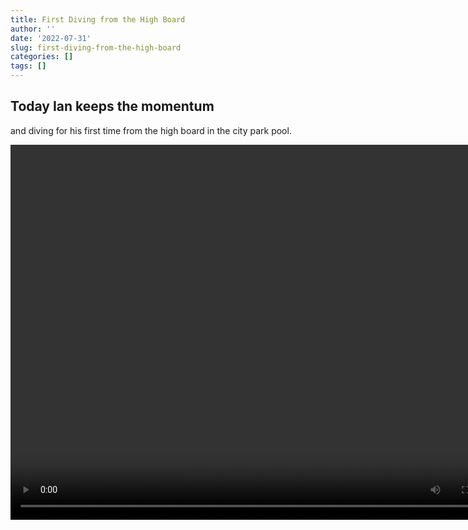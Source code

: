 ```yaml
---
title: First Diving from the High Board
author: ''
date: '2022-07-31'
slug: first-diving-from-the-high-board
categories: []
tags: []
---
```


## Today Ian keeps the momentum 

and diving for his first time from the high board in the city park pool.

![](/image/1stHighDive.MP4){width=800 height=600}


